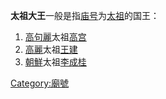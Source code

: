 '''太祖大王'''一般是指[[庙号|庙号]]为[[太祖|太祖]]的国王：

# [[高句麗|高句麗]]太祖[[太祖王|高宫]]
# [[高麗王朝|高麗]]太祖[[高丽太祖|王建]]
# [[朝鮮王朝|朝鮮]]太祖[[李成桂|李成桂]]

{{disambig|Cat=廟號消歧義}}
[[Category:廟號|Category:廟號]]